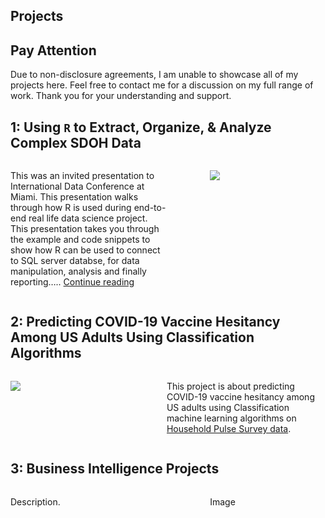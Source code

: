 <head>

<title>Projects</title>

</head>

<body>

<h2>Projects</h2>

::: {.callout-important appearance="default"}
## Pay Attention
Due to non-disclosure agreements, I am unable to showcase all of my projects here. Feel free to contact me for a discussion on my full range of work. Thank you for your understanding and support.
:::



## 1: Using `R` to Extract, Organize, & Analyze Complex SDOH Data

::: columns
::: {.column width="55%"}
This was an invited presentation to International Data Conference at Miami. This presentation walks through how R is used during end-to-end real life data science project.\
This presentation takes you through the example and code snippets to show how R can be used to connect to SQL server databse, for data manipulation, analysis and finally reporting..... [Continue reading](https://rpubs.com/igonz009/953071){target="_blank"}
:::

::: {.column width="5%"}
:::

::: {.column width="40%"}
![](images/DataAnalysisProcess)
:::
:::

## 2: Predicting COVID-19 Vaccine Hesitancy Among US Adults Using Classification Algorithms

::: columns
::: {.column width="40%"}
![](images/Covid19VaccineHesitancyPrediction)
:::

::: {.column width="5%"}
:::

::: {.column width="55%"}
This project is about predicting COVID-19 vaccine hesitancy among US adults using Classification machine learning algorithms on [Household Pulse Survey data](https://www.census.gov/programs-surveys/household-pulse-survey/datasets.html).
:::
:::

## 3: Business Intelligence Projects

::: columns
::: {.column width="55%"}
Description.
:::

::: {.column width="5%"}
:::

::: {.column width="40%"}
Image
:::
:::

